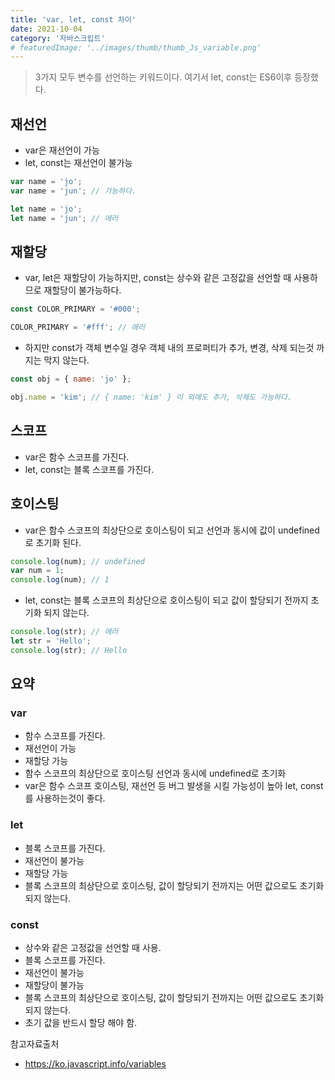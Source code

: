 ```yaml
---
title: 'var, let, const 차이'
date: 2021-10-04
category: '자바스크립트'
# featuredImage: '../images/thumb/thumb_Js_variable.png'
---
```


> 3가지 모두 변수를 선언하는 키워드이다. 여기서 let, const는 ES6이후 등장했다.

## 재선언

- var은 재선언이 가능
- let, const는 재선언이 불가능

```javascript
var name = 'jo';
var name = 'jun'; // 가능하다.

let name = 'jo';
let name = 'jun'; // 에러
```

## 재할당

- var, let은 재할당이 가능하지만, const는 상수와 같은 고정값을 선언할 때 사용하므로 재할당이 불가능하다.

```javascript
const COLOR_PRIMARY = '#000';

COLOR_PRIMARY = '#fff'; // 에러
```

- 하지만 const가 객체 변수일 경우 객체 내의 프로퍼티가 추가, 변경, 삭제 되는것 까지는 막지 않는다.

```javascript
const obj = { name: 'jo' };

obj.name = 'kim'; // { name: 'kim' } 이 외에도 추가, 삭제도 가능하다.
```

## 스코프

- var은 함수 스코프를 가진다.
- let, const는 블록 스코프를 가진다.

## 호이스팅

- var은 함수 스코프의 최상단으로 호이스팅이 되고 선언과 동시에 값이 undefined로 초기화 된다.

```javascript
console.log(num); // undefined
var num = 1;
console.log(num); // 1
```

- let, const는 블록 스코프의 최상단으로 호이스팅이 되고 값이 할당되기 전까지 초기화 되지 않는다.

```javascript
console.log(str); // 에러
let str = 'Hello';
console.log(str); // Hello
```

## 요약

### var

- 함수 스코프를 가진다.
- 재선언이 가능
- 재할당 가능
- 함수 스코프의 최상단으로 호이스팅 선언과 동시에 undefined로 초기화
- var은 함수 스코프 호이스팅, 재선언 등 버그 발생을 시킬 가능성이 높아 let, const를 사용하는것이 좋다.

### let

- 블록 스코프를 가진다.
- 재선언이 불가능
- 재할당 가능
- 블록 스코프의 최상단으로 호이스팅, 값이 할당되기 전까지는 어떤 값으로도 초기화되지 않는다.

### const

- 상수와 같은 고정값을 선언할 때 사용.
- 블록 스코프를 가진다.
- 재선언이 불가능
- 재할당이 불가능
- 블록 스코프의 최상단으로 호이스팅, 값이 할당되기 전까지는 어떤 값으로도 초기화되지 않는다.
- 초기 값을 반드시 할당 해야 함.

참고자료출처

- https://ko.javascript.info/variables
